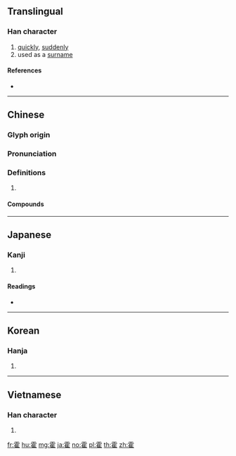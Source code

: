 {{character info/new}}
{{also|癨}}
==Translingual==

===Han character===
{{Han char|rn=173|rad=雨|as=08|sn=16|four=10214|canj=MBOG|ids=⿱[[雨|⻗]][[隹]]}}

# [[quickly]], [[suddenly]]
# used as a [[surname]]

====References====
* {{Han ref|kx=1375.170|dkj=42321|dj=1884.190|hdz=64068.010|uh=970D|ud=38669|bh=C04E|bd=49230}}

----

==Chinese==
{{zh-forms}}

===Glyph origin===
{{Han etym}}

===Pronunciation===
{{zh-pron
|m=huò
|c=fok3
|mc=y
|oc=y
|cat=
}}

===Definitions===
{{zh-hanzi}}

# {{rfdef|zh}}

====Compounds====
{{zh-der|尹霍夫池|乾霍亂|揮金霍玉|揮霍|揮霍無度|揮霍談笑|柴門霍夫|漿酒霍肉|磨刀霍霍|霍亂|霍亂弧菌|霍亂疫區|霍光|霍去病|霍地|霍小玉|霍小玉傳|霍布斯|霍普特曼|霍桑|霍然|霍索|霍綽|霍里|霍閃|霍霍|霍霍眨眨}}

----

==Japanese==

===Kanji===
{{ja-kanji|grade=|rs=雨08}}

# {{defn|lang=ja|sort=雨08}}

====Readings====
* {{ja-readings|on=[[かく]] (kaku)|kun=[[にわか]] (niwaka)}}

----

==Korean==

===Hanja===
{{ko-hanja|hangeul=곽|eumhun=|rv=gwak|mr=kwak|y=kwak}}

# {{defn|lang=ko|sort=雨08}}

----

==Vietnamese==

===Han character===
{{vi-hantu|[[hoắc]], [[quắc]]|rs=霍13}}

# {{defn|lang=vi|sort=霍13}}

[[fr:霍]]
[[hu:霍]]
[[mg:霍]]
[[ja:霍]]
[[no:霍]]
[[pl:霍]]
[[th:霍]]
[[zh:霍]]